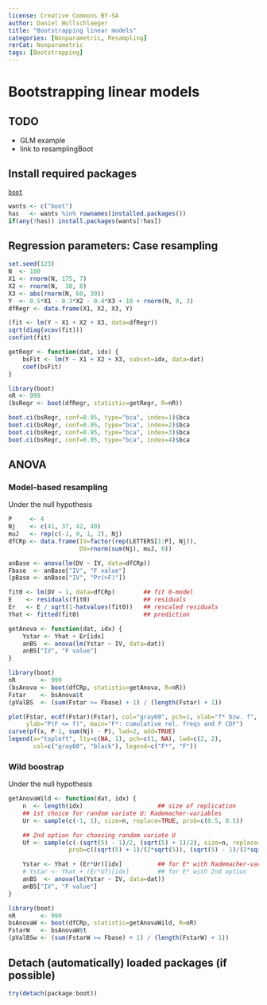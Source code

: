 ```yaml
---
license: Creative Commons BY-SA
author: Daniel Wollschlaeger
title: "Bootstrapping linear models"
categories: [Nonparametric, Resampling]
rerCat: Nonparametric
tags: [Bootstrapping]
---
```


Bootstrapping linear models
========================================================

TODO
-------------------------

 - GLM example
 - link to resamplingBoot

Install required packages
-------------------------

[`boot`](http://cran.r-project.org/package=boot)

```r
wants <- c("boot")
has   <- wants %in% rownames(installed.packages())
if(any(!has)) install.packages(wants[!has])
```

Regression parameters: Case resampling
-------------------------

```r
set.seed(123)
N  <- 100
X1 <- rnorm(N, 175, 7)
X2 <- rnorm(N,  30, 8)
X3 <- abs(rnorm(N, 60, 30))
Y  <- 0.5*X1 - 0.3*X2 - 0.4*X3 + 10 + rnorm(N, 0, 3)
dfRegr <- data.frame(X1, X2, X3, Y)
```

```r
(fit <- lm(Y ~ X1 + X2 + X3, data=dfRegr))
sqrt(diag(vcov(fit)))
confint(fit)
```

```r
getRegr <- function(dat, idx) {
    bsFit <- lm(Y ~ X1 + X2 + X3, subset=idx, data=dat)
    coef(bsFit)
}
```

```r
library(boot)
nR <- 999
(bsRegr <- boot(dfRegr, statistic=getRegr, R=nR))
```

```r
boot.ci(bsRegr, conf=0.95, type="bca", index=1)$bca
boot.ci(bsRegr, conf=0.95, type="bca", index=2)$bca
boot.ci(bsRegr, conf=0.95, type="bca", index=3)$bca
boot.ci(bsRegr, conf=0.95, type="bca", index=4)$bca
```

ANOVA
-------------------------

### Model-based resampling

Under the null hypothesis

```r
P     <- 4
Nj    <- c(41, 37, 42, 40)
muJ   <- rep(c(-1, 0, 1, 2), Nj)
dfCRp <- data.frame(IV=factor(rep(LETTERS[1:P], Nj)),
                    DV=rnorm(sum(Nj), muJ, 6))
```

```r
anBase <- anova(lm(DV ~ IV, data=dfCRp))
Fbase  <- anBase["IV", "F value"]
(pBase <- anBase["IV", "Pr(>F)"])
```

```r
fit0 <- lm(DV ~ 1, data=dfCRp)        ## fit 0-model
E    <- residuals(fit0)               ## residuals
Er   <- E / sqrt(1-hatvalues(fit0))   ## rescaled residuals
Yhat <- fitted(fit0)                  ## prediction

getAnova <- function(dat, idx) {
    Ystar <- Yhat + Er[idx]
    anBS  <- anova(lm(Ystar ~ IV, data=dat))
    anBS["IV", "F value"]
}

library(boot)
nR       <- 999
(bsAnova <- boot(dfCRp, statistic=getAnova, R=nR))
Fstar    <- bsAnova$t
(pValBS  <- (sum(Fstar >= Fbase) + 1) / (length(Fstar) + 1))
```

```r
plot(Fstar, ecdf(Fstar)(Fstar), col="gray60", pch=1, xlab="f* bzw. f",
     ylab="P(F <= f)", main="F*: cumulative rel. freqs and F CDF")
curve(pf(x, P-1, sum(Nj) - P), lwd=2, add=TRUE)
legend(x="topleft", lty=c(NA, 1), pch=c(1, NA), lwd=c(2, 2),
       col=c("gray60", "black"), legend=c("F*", "F"))
```

### Wild boostrap

Under the null hypothesis

```r
getAnovaWild <- function(dat, idx) {
    n  <- length(idx)                     ## size of replication
    ## 1st choice for random variate U: Rademacher-variables
    Ur <- sample(c(-1, 1), size=n, replace=TRUE, prob=c(0.5, 0.5))

    ## 2nd option for choosing random variate U
    Uf <- sample(c(-(sqrt(5) - 1)/2, (sqrt(5) + 1)/2), size=n, replace=TRUE,
                 prob=c((sqrt(5) + 1)/(2*sqrt(5)), (sqrt(5) - 1)/(2*sqrt(5))))

    Ystar <- Yhat + (Er*Ur)[idx]          ## for E* with Rademacher-variables
    # Ystar <- Yhat + (Er*Uf)[idx]        ## for E* with 2nd option
    anBS  <- anova(lm(Ystar ~ IV, data=dat))
    anBS["IV", "F value"]
}
```

```r
library(boot)
nR       <- 999
bsAnovaW <- boot(dfCRp, statistic=getAnovaWild, R=nR)
FstarW   <- bsAnovaW$t
(pValBSw <- (sum(FstarW >= Fbase) + 1) / (length(FstarW) + 1))
```

Detach (automatically) loaded packages (if possible)
-------------------------

```r
try(detach(package:boot))
```
